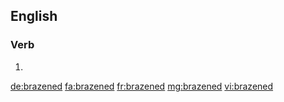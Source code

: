 ==English==

===Verb===
{{head|en}}

# {{en-past of|brazen}}

[[de:brazened]]
[[fa:brazened]]
[[fr:brazened]]
[[mg:brazened]]
[[vi:brazened]]